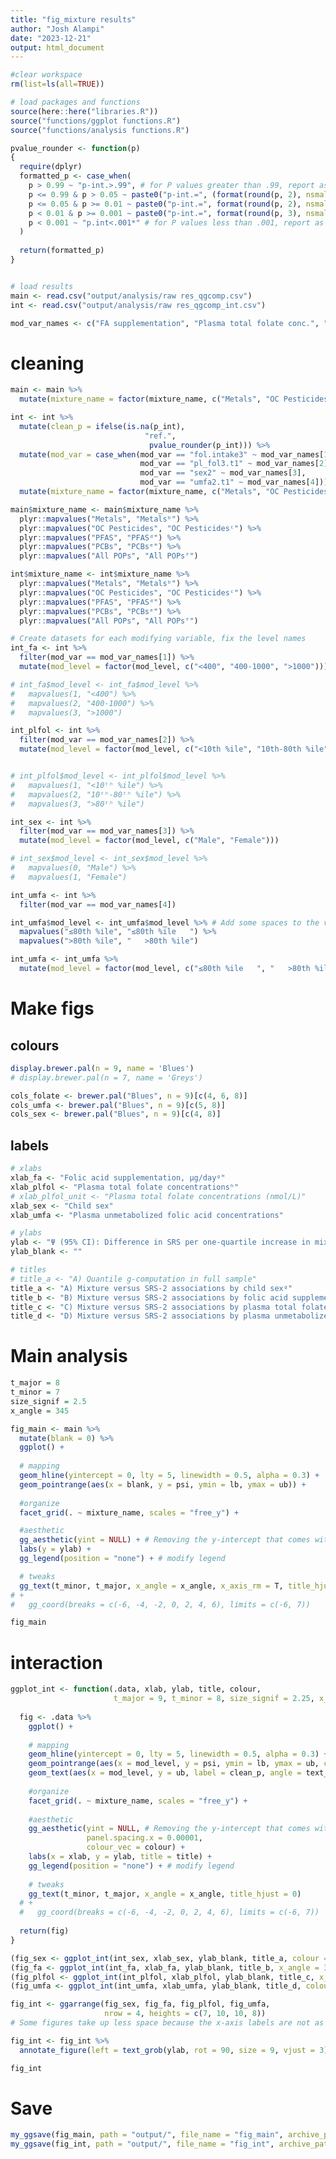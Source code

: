 ---
title: "fig_mixture results"
author: "Josh Alampi"
date: "2023-12-21"
output: html_document
---

```{r}
#clear workspace
rm(list=ls(all=TRUE))

# load packages and functions
source(here::here("libraries.R"))
source("functions/ggplot functions.R")
source("functions/analysis functions.R")

pvalue_rounder <- function(p) 
{
  require(dplyr)
  formatted_p <- case_when(
    p > 0.99 ~ "p-int.>.99", # for P values greater than .99, report as "P>.99."
    p <= 0.99 & p > 0.05 ~ paste0("p-int.=", (format(round(p, 2), nsmall = 2))), # or P values greater than or equal to .01, report the value to the nearest hundredth
    p <= 0.05 & p >= 0.01 ~ paste0("p-int.=", format(round(p, 2), nsmall = 2), "*"),
    p < 0.01 & p >= 0.001 ~ paste0("p-int.=", format(round(p, 3), nsmall = 3), "*"), # for P values between .001 and .01, report the value to the nearest thousandth;
    p < 0.001 ~ "p.int<.001*" # for P values less than .001, report as "P<.001"
  )
  
  return(formatted_p)
}


# load results
main <- read.csv("output/analysis/raw res_qgcomp.csv")
int <- read.csv("output/analysis/raw res_qgcomp_int.csv") 

mod_var_names <- c("FA supplementation", "Plasma total folate conc.", "Child sex", "Unmetabolized folic acid")


```

# cleaning
```{r}


main <- main %>% 
  mutate(mixture_name = factor(mixture_name, c("Metals", "OC Pesticides", "PFAS", "PCBs", "All POPs")))

int <- int %>% 
  mutate(clean_p = ifelse(is.na(p_int),
                              "ref.",
                               pvalue_rounder(p_int))) %>% 
  mutate(mod_var = case_when(mod_var == "fol.intake3" ~ mod_var_names[1],
                             mod_var == "pl_fol3.t1" ~ mod_var_names[2],
                             mod_var == "sex2" ~ mod_var_names[3],
                             mod_var == "umfa2.t1" ~ mod_var_names[4])) %>% 
  mutate(mixture_name = factor(mixture_name, c("Metals", "OC Pesticides", "PFAS", "PCBs", "All POPs"))) 

main$mixture_name <- main$mixture_name %>% 
  plyr::mapvalues("Metals", "Metalsᵇ") %>% 
  plyr::mapvalues("OC Pesticides", "OC Pesticidesᶜ") %>% 
  plyr::mapvalues("PFAS", "PFASᵈ") %>% 
  plyr::mapvalues("PCBs", "PCBsᵉ") %>% 
  plyr::mapvalues("All POPs", "All POPsᶠ") 

int$mixture_name <- int$mixture_name %>% 
  plyr::mapvalues("Metals", "Metalsᵇ") %>% 
  plyr::mapvalues("OC Pesticides", "OC Pesticidesᶜ") %>% 
  plyr::mapvalues("PFAS", "PFASᵈ") %>% 
  plyr::mapvalues("PCBs", "PCBsᵉ") %>% 
  plyr::mapvalues("All POPs", "All POPsᶠ") 

# Create datasets for each modifying variable, fix the level names
int_fa <- int %>%
  filter(mod_var == mod_var_names[1]) %>% 
  mutate(mod_level = factor(mod_level, c("<400", "400-1000", ">1000")))

# int_fa$mod_level <- int_fa$mod_level %>% 
#   mapvalues(1, "<400") %>% 
#   mapvalues(2, "400-1000") %>% 
#   mapvalues(3, ">1000") 

int_plfol <- int %>%
  filter(mod_var == mod_var_names[2]) %>% 
  mutate(mod_level = factor(mod_level, c("<10th %ile", "10th-80th %ile", ">80th %ile")))


# int_plfol$mod_level <- int_plfol$mod_level %>% 
#   mapvalues(1, "<10ᵗʰ %ile") %>% 
#   mapvalues(2, "10ᵗʰ-80ᵗʰ %ile") %>% 
#   mapvalues(3, ">80ᵗʰ %ile") 

int_sex <- int %>%
  filter(mod_var == mod_var_names[3]) %>% 
  mutate(mod_level = factor(mod_level, c("Male", "Female")))

# int_sex$mod_level <- int_sex$mod_level %>% 
#   mapvalues(0, "Male") %>% 
#   mapvalues(1, "Female") 

int_umfa <- int %>% 
  filter(mod_var == mod_var_names[4]) 

int_umfa$mod_level <- int_umfa$mod_level %>% # Add some spaces to the variable names to improve readablility
  mapvalues("≤80th %ile", "≤80th %ile   ") %>% 
  mapvalues(">80th %ile", "   >80th %ile")

int_umfa <- int_umfa %>% 
  mutate(mod_level = factor(mod_level, c("≤80th %ile   ", "   >80th %ile")))

```

# Make figs
## colours
```{r}
display.brewer.pal(n = 9, name = 'Blues')
# display.brewer.pal(n = 7, name = 'Greys')

cols_folate <- brewer.pal("Blues", n = 9)[c(4, 6, 8)]
cols_umfa <- brewer.pal("Blues", n = 9)[c(5, 8)]
cols_sex <- brewer.pal("Blues", n = 9)[c(4, 8)]
```

## labels
```{r}
# xlabs
xlab_fa <- "Folic acid supplementation, μg/dayᵍ"
xlab_plfol <- "Plasma total folate concentrationsʰ"
# xlab_plfol_unit <- "Plasma total folate concentrations (nmol/L)"
xlab_sex <- "Child sex"
xlab_umfa <- "Plasma unmetabolized folic acid concentrations"

# ylabs
ylab <- "Ψ (95% CI): Difference in SRS per one-quartile increase in mixtureᵃ"
ylab_blank <- ""

# titles
# title_a <- "A) Quantile g-computation in full sample"
title_a <- "A) Mixture versus SRS-2 associations by child sexᵍ"
title_b <- "B) Mixture versus SRS-2 associations by folic acid supplementationʰ"
title_c <- "C) Mixture versus SRS-2 associations by plasma total folate concentrationᶦ"
title_d <- "D) Mixture versus SRS-2 associations by plasma unmetabolized folic acid concentrations"
```

# Main analysis
```{r}
t_major = 8
t_minor = 7
size_signif = 2.5
x_angle = 345

fig_main <- main %>% 
  mutate(blank = 0) %>% 
  ggplot() + 
  
  # mapping
  geom_hline(yintercept = 0, lty = 5, linewidth = 0.5, alpha = 0.3) +
  geom_pointrange(aes(x = blank, y = psi, ymin = lb, ymax = ub)) +
  
  #organize
  facet_grid(. ~ mixture_name, scales = "free_y") +

  #aesthetic
  gg_aesthetic(yint = NULL) + # Removing the y-intercept that comes with this function because I added it manually above) +
  labs(y = ylab) +
  gg_legend(position = "none") + # modify legend

  # tweaks
  gg_text(t_minor, t_major, x_angle = x_angle, x_axis_rm = T, title_hjust = 0) 
# +
#   gg_coord(breaks = c(-6, -4, -2, 0, 2, 4, 6), limits = c(-6, 7))

fig_main
```

# interaction
```{r}
ggplot_int <- function(.data, xlab, ylab, title, colour,
                       t_major = 9, t_minor = 8, size_signif = 2.25, x_angle = 360, text_angle = 360) {
  
  fig <- .data %>% 
    ggplot() + 
    
    # mapping
    geom_hline(yintercept = 0, lty = 5, linewidth = 0.5, alpha = 0.3) +
    geom_pointrange(aes(x = mod_level, y = psi, ymin = lb, ymax = ub, colour = mod_level)) +
    geom_text(aes(x = mod_level, y = ub, label = clean_p, angle = text_angle), size = size_signif) +
    
    #organize
    facet_grid(. ~ mixture_name, scales = "free_y") +
  
    #aesthetic
    gg_aesthetic(yint = NULL, # Removing the y-intercept that comes with this function because I added it manually above
                 panel.spacing.x = 0.00001,
                 colour_vec = colour) +
    labs(x = xlab, y = ylab, title = title) +
    gg_legend(position = "none") + # modify legend
  
    # tweaks
    gg_text(t_minor, t_major, x_angle = x_angle, title_hjust = 0)
  # +
  #   gg_coord(breaks = c(-6, -4, -2, 0, 2, 4, 6), limits = c(-6, 7))
  
  return(fig)
}

(fig_sex <- ggplot_int(int_sex, xlab_sex, ylab_blank, title_a, colour = cols_sex))
(fig_fa <- ggplot_int(int_fa, xlab_fa, ylab_blank, title_b, x_angle = 340, colour = cols_folate))
(fig_plfol <- ggplot_int(int_plfol, xlab_plfol, ylab_blank, title_c, x_angle = 340, colour = cols_folate))
(fig_umfa <- ggplot_int(int_umfa, xlab_umfa, ylab_blank, title_d, colour = cols_umfa))
```


```{r}
fig_int <- ggarrange(fig_sex, fig_fa, fig_plfol, fig_umfa,
                     nrow = 4, heights = c(7, 10, 10, 8)) 
# Some figures take up less space because the x-axis labels are not as long

fig_int <- fig_int %>% 
  annotate_figure(left = text_grob(ylab, rot = 90, size = 9, vjust = 3))

fig_int
```

# Save
```{r}
my_ggsave(fig_main, path = "output/", file_name = "fig_main", archive_path = "analysis/archive/", height = 4)
my_ggsave(fig_int, path = "output/", file_name = "fig_int", archive_path = "analysis/archive/", height = 9)

```

```{r}

```


